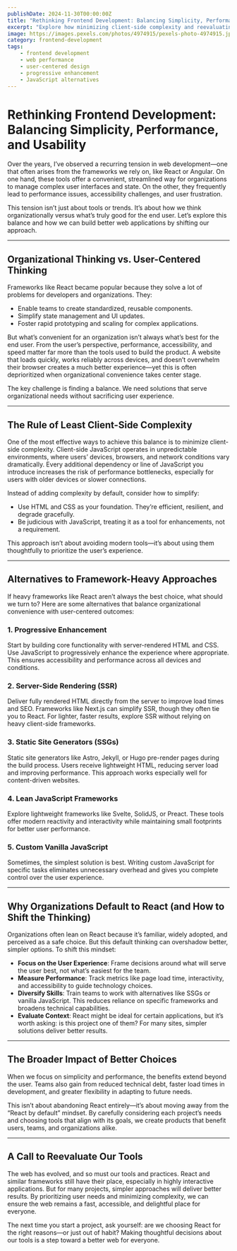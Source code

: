 ```yaml
---
publishDate: 2024-11-30T00:00:00Z
title: "Rethinking Frontend Development: Balancing Simplicity, Performance, and Usability"
excerpt: "Explore how minimizing client-side complexity and reevaluating tool choices can create faster, more accessible, and user-centered web applications."
image: https://images.pexels.com/photos/4974915/pexels-photo-4974915.jpeg
category: frontend-development
tags:
    - frontend development
    - web performance
    - user-centered design
    - progressive enhancement
    - JavaScript alternatives
---
```


# Rethinking Frontend Development: Balancing Simplicity, Performance, and Usability

Over the years, I’ve observed a recurring tension in web development—one that often arises from the frameworks we rely on, like React or Angular. On one hand, these tools offer a convenient, streamlined way for organizations to manage complex user interfaces and state. On the other, they frequently lead to performance issues, accessibility challenges, and user frustration.

This tension isn’t just about tools or trends. It’s about how we think organizationally versus what’s truly good for the end user. Let’s explore this balance and how we can build better web applications by shifting our approach.

---

## **Organizational Thinking vs. User-Centered Thinking**

Frameworks like React became popular because they solve a lot of problems for developers and organizations. They:

- Enable teams to create standardized, reusable components.
- Simplify state management and UI updates.
- Foster rapid prototyping and scaling for complex applications.

But what’s convenient for an organization isn’t always what’s best for the end user. From the user’s perspective, performance, accessibility, and speed matter far more than the tools used to build the product. A website that loads quickly, works reliably across devices, and doesn’t overwhelm their browser creates a much better experience—yet this is often deprioritized when organizational convenience takes center stage.

The key challenge is finding a balance. We need solutions that serve organizational needs without sacrificing user experience.

---

## **The Rule of Least Client-Side Complexity**

One of the most effective ways to achieve this balance is to minimize client-side complexity. Client-side JavaScript operates in unpredictable environments, where users’ devices, browsers, and network conditions vary dramatically. Every additional dependency or line of JavaScript you introduce increases the risk of performance bottlenecks, especially for users with older devices or slower connections.

Instead of adding complexity by default, consider how to simplify:

- Use HTML and CSS as your foundation. They’re efficient, resilient, and degrade gracefully.
- Be judicious with JavaScript, treating it as a tool for enhancements, not a requirement.

This approach isn’t about avoiding modern tools—it’s about using them thoughtfully to prioritize the user’s experience.

---

## **Alternatives to Framework-Heavy Approaches**

If heavy frameworks like React aren’t always the best choice, what should we turn to? Here are some alternatives that balance organizational convenience with user-centered outcomes:

### **1. Progressive Enhancement**
Start by building core functionality with server-rendered HTML and CSS. Use JavaScript to progressively enhance the experience where appropriate. This ensures accessibility and performance across all devices and conditions.

### **2. Server-Side Rendering (SSR)**
Deliver fully rendered HTML directly from the server to improve load times and SEO. Frameworks like Next.js can simplify SSR, though they often tie you to React. For lighter, faster results, explore SSR without relying on heavy client-side frameworks.

### **3. Static Site Generators (SSGs)**
Static site generators like Astro, Jekyll, or Hugo pre-render pages during the build process. Users receive lightweight HTML, reducing server load and improving performance. This approach works especially well for content-driven websites.

### **4. Lean JavaScript Frameworks**
Explore lightweight frameworks like Svelte, SolidJS, or Preact. These tools offer modern reactivity and interactivity while maintaining small footprints for better user performance.

### **5. Custom Vanilla JavaScript**
Sometimes, the simplest solution is best. Writing custom JavaScript for specific tasks eliminates unnecessary overhead and gives you complete control over the user experience.

---

## **Why Organizations Default to React (and How to Shift the Thinking)**

Organizations often lean on React because it’s familiar, widely adopted, and perceived as a safe choice. But this default thinking can overshadow better, simpler options. To shift this mindset:

- **Focus on the User Experience**: Frame decisions around what will serve the user best, not what’s easiest for the team.
- **Measure Performance**: Track metrics like page load time, interactivity, and accessibility to guide technology choices.
- **Diversify Skills**: Train teams to work with alternatives like SSGs or vanilla JavaScript. This reduces reliance on specific frameworks and broadens technical capabilities.
- **Evaluate Context**: React might be ideal for certain applications, but it’s worth asking: is this project one of them? For many sites, simpler solutions deliver better results.

---

## **The Broader Impact of Better Choices**

When we focus on simplicity and performance, the benefits extend beyond the user. Teams also gain from reduced technical debt, faster load times in development, and greater flexibility in adapting to future needs.

This isn’t about abandoning React entirely—it’s about moving away from the “React by default” mindset. By carefully considering each project’s needs and choosing tools that align with its goals, we create products that benefit users, teams, and organizations alike.

---

## **A Call to Reevaluate Our Tools**

The web has evolved, and so must our tools and practices. React and similar frameworks still have their place, especially in highly interactive applications. But for many projects, simpler approaches will deliver better results. By prioritizing user needs and minimizing complexity, we can ensure the web remains a fast, accessible, and delightful place for everyone.

The next time you start a project, ask yourself: are we choosing React for the right reasons—or just out of habit? Making thoughtful decisions about our tools is a step toward a better web for everyone.
